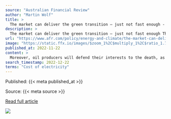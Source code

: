 ```yaml
---
source: "Australian Financial Review"
author: "Martin Wolf"
title: >
  The market can deliver the green transition – just not fast enough - The Australian Financial Review
description: >
  The market can deliver the green transition – just not fast enough The Australian Financial Review
url: "https://www.afr.com/policy/energy-and-climate/the-market-can-deliver-the-green-transition-just-not-fast-enough-20221123-p5c0kd"
image: "https://static.ffx.io/images/$zoom_1%2C$multiply_1%2C$ratio_1.777778%2C$width_1059%2C$x_421%2C$y_421/t_crop_custom/c_scale%2Cw_800%2Cq_88%2Cf_jpg/t_afr_opinion_no_age_social_wm/cdd902a26abd099bd30dfb004e3bc033419fc150"
published_at: 2022-11-22
content: >
  Moreover, oil producers will defend their interests to the death, as they showed at COP27 in Egypt. If one doubts just how difficult it is to halt a profitable business, take a look at the history of… [+4251 chars]
search_timestamp: 2022-12-22
terms: "Cost of electricity"
---
```



Published: {{< meta published_at >}}


Source: {{< meta source >}}


[Read full article]({{< meta url >}})



![](`r rmarkdown::metadata$image[1]`)
